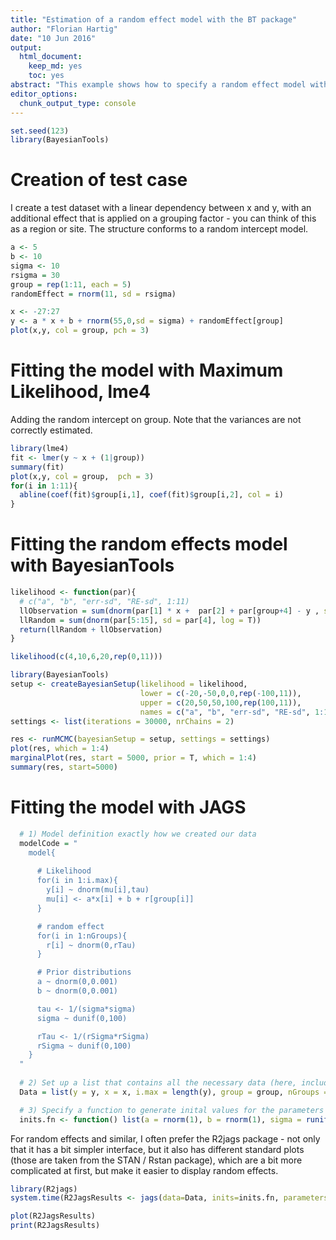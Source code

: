 ```yaml
---
title: "Estimation of a random effect model with the BT package"
author: "Florian Hartig"
date: "10 Jun 2016"
output: 
  html_document:
    keep_md: yes
    toc: yes
abstract: "This example shows how to specify a random effect model with the BT package" 
editor_options: 
  chunk_output_type: console
---
```


```r
set.seed(123)
library(BayesianTools)
```

# Creation of test case

I create a test dataset with a linear dependency between x and y, with an additional effect that is applied on a grouping factor - you can think of this as a region or site. The structure conforms to a random intercept model.

```r
a <- 5
b <- 10
sigma <- 10
rsigma = 30
group = rep(1:11, each = 5)
randomEffect = rnorm(11, sd = rsigma)

x <- -27:27
y <- a * x + b + rnorm(55,0,sd = sigma) + randomEffect[group]
plot(x,y, col = group, pch = 3)
```


# Fitting the model with Maximum Likelihood, lme4

Adding the random intercept on group. Note that the variances are not correctly estimated. 

```r
library(lme4)
fit <- lmer(y ~ x + (1|group))
summary(fit)
plot(x,y, col = group,  pch = 3)
for(i in 1:11){
  abline(coef(fit)$group[i,1], coef(fit)$group[i,2], col = i)
}
```


# Fitting the random effects model with BayesianTools 

```r
likelihood <- function(par){
  # c("a", "b", "err-sd", "RE-sd", 1:11)
  llObservation = sum(dnorm(par[1] * x +  par[2] + par[group+4] - y , sd = par[3], log = T))
  llRandom = sum(dnorm(par[5:15], sd = par[4], log = T))
  return(llRandom + llObservation)
}

likelihood(c(4,10,6,20,rep(0,11)))
```



```r
library(BayesianTools)
setup <- createBayesianSetup(likelihood = likelihood, 
                             lower = c(-20,-50,0,0,rep(-100,11)), 
                             upper = c(20,50,50,100,rep(100,11)),
                             names = c("a", "b", "err-sd", "RE-sd", 1:11))
settings <- list(iterations = 30000, nrChains = 2)

res <- runMCMC(bayesianSetup = setup, settings = settings)
plot(res, which = 1:4)
marginalPlot(res, start = 5000, prior = T, which = 1:4)
summary(res, start=5000)
```


# Fitting the model with JAGS

```r
  # 1) Model definition exactly how we created our data 
  modelCode = "
    model{
      
      # Likelihood
      for(i in 1:i.max){
        y[i] ~ dnorm(mu[i],tau)
        mu[i] <- a*x[i] + b + r[group[i]]
      }

      # random effect
      for(i in 1:nGroups){
        r[i] ~ dnorm(0,rTau)
      }

      # Prior distributions
      a ~ dnorm(0,0.001)
      b ~ dnorm(0,0.001)

      tau <- 1/(sigma*sigma)
      sigma ~ dunif(0,100)

      rTau <- 1/(rSigma*rSigma)
      rSigma ~ dunif(0,100)
    }
  "
  
  # 2) Set up a list that contains all the necessary data (here, including parameters of the prior distribution)
  Data = list(y = y, x = x, i.max = length(y), group = group, nGroups = 11)

  # 3) Specify a function to generate inital values for the parameters
  inits.fn <- function() list(a = rnorm(1), b = rnorm(1), sigma = runif(1,1,100), rSigma = runif(1,1,100))

```


For random effects and similar, I often prefer the R2jags package - not only that it has a bit simpler interface, but it also has different standard plots (those are taken from the STAN / Rstan package), which are a bit more complicated at first, but make it easier to display random effects. 

```r
library(R2jags)
system.time(R2JagsResults <- jags(data=Data, inits=inits.fn, parameters.to.save=c("a","b","sigma", "rSigma", "r"), n.chains=3, n.iter=10000, model.file=textConnection(modelCode)))

plot(R2JagsResults)
print(R2JagsResults)

```

